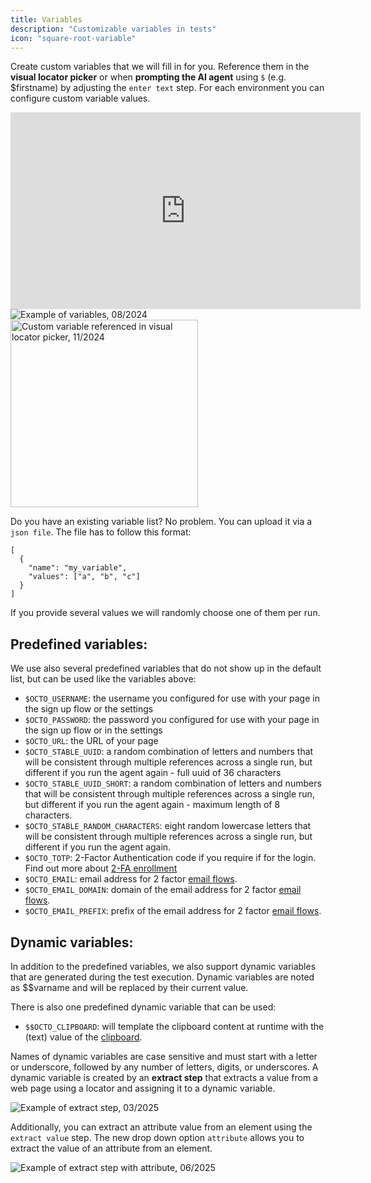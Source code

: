 ```yaml
---
title: Variables
description: "Customizable variables in tests"
icon: "square-root-variable"
---
```


Create custom variables that we will fill in for you. Reference them in the **visual locator picker** or when **prompting the AI agent** using `$` (e.g. $firstname) by adjusting the `enter text` step. For each environment you can configure custom variable values.

<iframe
  width="560"
  height="315"
  src="https://www.youtube.com/embed/Oww0XDhA0XA?si=SrvRn4vtPGfjGTCK"
  title="YouTube video player"
  frameborder="0"
  allow="accelerometer; autoplay; clipboard-write; encrypted-media; gyroscope; picture-in-picture; web-share"
  referrerpolicy="strict-origin-when-cross-origin"
  allowfullscreen
></iframe>

<div class="mt-8" />

<Frame caption="Example of custom variables, 11/2024">
  <img
    src="/images/advanced/variables.png"
    alt="Example of variables, 08/2024"
  />
</Frame>

<div class="mt-8" />

<Frame caption="Custom variable referenced in visual locator picker, 11/2024">
  <img
    src="/images/advanced/custom-variable-in-locator.png"
    alt="Custom variable referenced in visual locator picker, 11/2024"
    width="300px"
  />
</Frame>

Do you have an existing variable list? No problem. You can upload it via a `json file`. The file has to follow this format:

```
[
  {
    "name": "my_variable",
    "values": ["a", "b", "c"]
  }
]
```

If you provide several values we will randomly choose one of them per run.

## Predefined variables:

We use also several predefined variables that do not show up in the default list, but can be used like the variables above:

- `$OCTO_USERNAME`: the username you configured for use with your page in the sign up flow or the settings
- `$OCTO_PASSWORD`: the password you configured for use with your page in the sign up flow or in the settings
- `$OCTO_URL`: the URL of your page
- `$OCTO_STABLE_UUID`: a random combination of letters and numbers that will be consistent through multiple references across a single run, but different if you run the agent again - full uuid of 36 characters
- `$OCTO_STABLE_UUID_SHORT`: a random combination of letters and numbers that will be consistent through multiple references across a single run, but different if you run the agent again - maximum length of 8 characters.
- `$OCTO_STABLE_RANDOM_CHARACTERS`: eight random lowercase letters that will be consistent through multiple references across a single run, but different if you run the agent again.
- `$OCTO_TOTP`: 2-Factor Authentication code if you require if for the login. Find out more about [2-FA enrollment](/advanced/2fa)
- `$OCTO_EMAIL`: email address for 2 factor [email flows](/advanced/email-flows).
- `$OCTO_EMAIL_DOMAIN`: domain of the email address for 2 factor [email flows](/advanced/email-flows).
- `$OCTO_EMAIL_PREFIX`: prefix of the email address for 2 factor [email flows](/advanced/email-flows).

## Dynamic variables:

In addition to the predefined variables, we also support dynamic variables that are generated during the test execution. Dynamic variables are
noted as $$varname and will be replaced by their current value.

There is also one predefined dynamic variable that can be used:

- `$$OCTO_CLIPBOARD`: will template the clipboard content at runtime with the (text) value of the [clipboard](https://developer.mozilla.org/en-US/docs/Web/API/Navigator/clipboard).

Names of dynamic variables are case sensitive and must start with a letter or underscore, followed by any number of letters, digits, or underscores.
A dynamic variable is created by an **extract step** that extracts a value from a web page using a locator and assigning it to a dynamic variable.

<Frame caption="Example of extract step, 03/2025">
  <img
    src="/images/advanced/extract-step.png"
    alt="Example of extract step, 03/2025"
  />
</Frame>

Additionally, you can extract an attribute value from an element using the `extract value` step.
The new drop down option `attribute` allows you to extract the value of an attribute from an element.

<Frame caption="Example of extract step with attribute, 06/2025">
  <img
    src="/images/advanced/extract-step3.png"
    alt="Example of extract step with attribute, 06/2025"
  />
</Frame>
